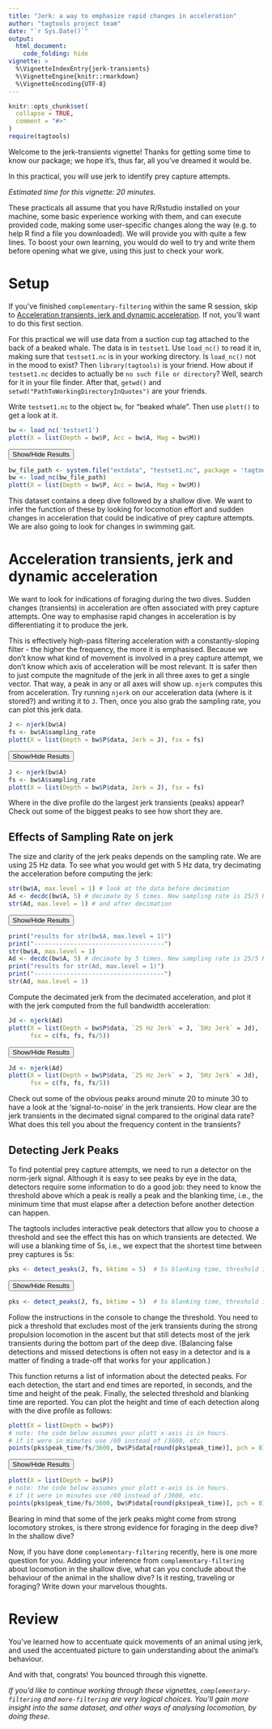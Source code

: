 ```yaml
---
title: "Jerk: a way to emphasize rapid changes in acceleration"
author: "tagtools project team"
date: "`r Sys.Date()`"
output: 
  html_document:
    code_folding: hide
vignette: >
  %\VignetteIndexEntry{jerk-transients}
  %\VignetteEngine{knitr::rmarkdown}
  %\VignetteEncoding{UTF-8}
---
```


```r
knitr::opts_chunk$set(
  collapse = TRUE,
  comment = "#>"
)
require(tagtools)
```

Welcome to the jerk-transients vignette! Thanks for getting some time to know our package; we hope it's, thus far, all you've dreamed it would be.

In this practical, you will use jerk to identify prey capture attempts. 

*Estimated time for this vignette: 20 minutes.*

These practicals all assume that you have R/Rstudio installed on your machine, some basic experience working with them, and can execute provided code, making some user-specific changes along the way (e.g. to help R find a file you downloaded). We will provide you with quite a few lines. To boost your own learning, you would do well to try and write them before opening what we give, using this just to check your work.

# Setup
If you've finished `complementary-filtering` within the same R session, skip to [Acceleration transients, jerk and dynamic acceleration]. If not, you'll want to do this first section. 

For this practical we will use data from a suction cup tag attached to the back of a beaked whale. The data is in `testset1`. Use `load_nc()` to read it in, making sure that `testset1.nc` is in your working directory. Is `load_nc()` not in the mood to exist? Then `library(tagtools)` is your friend. How about if `testset1.nc` decides to actually be `no such file or directory`? Well, search for it in your file finder. After that, `getwd()` and `setwd("PathToWorkingDirectoryInQuotes")` are your friends. 

Write `testset1.nc` to the object `bw`, for "beaked whale". Then use `plott()` to get a look at it.

```r
bw <- load_nc('testset1')
plott(X = list(Depth = bw$P, Acc = bw$A, Mag = bw$M))
```

<button class="btn btn-primary" data-toggle="collapse" data-target="#plott_bw"> Show/Hide Results </button>  
<div id="plott_bw" class="collapse">

```r
bw_file_path <- system.file("extdata", "testset1.nc", package = 'tagtools', mustWork = TRUE)
bw <- load_nc(bw_file_path)
plott(X = list(Depth = bw$P, Acc = bw$A, Mag = bw$M))
```

</div>

This dataset contains a deep dive followed by a shallow dive. We want to infer the function of these by looking for locomotion effort and sudden changes in acceleration that could be indicative of prey capture attempts. We are also going to look for changes in swimming gait.

# Acceleration transients, jerk and dynamic acceleration
We want to look for indications of foraging during the two dives. Sudden changes (transients) in acceleration are often associated with prey capture attempts. One way to emphasise rapid changes in acceleration is by differentiating it to produce the jerk. 

This is effectively high-pass filtering acceleration with a constantly-sloping filter - the higher the frequency, the more it is emphasised. Because we don't know what kind of movement is involved in a prey capture attempt, we don't know which axis of acceleration will be most relevant. It is safer then to just compute the magnitude of the jerk in all three axes to get a single vector. That way, a peak in any or all axes will show up. `njerk` computes this from acceleration. Try running `njerk` on our acceleration data (where is it stored?) and writing it to `J`. Then, once you also grab the sampling rate, you can plot this jerk data. 

```r
J <- njerk(bw$A)
fs <- bw$A$sampling_rate
plott(X = list(Depth = bw$P$data, Jerk = J), fsx = fs)
```

<button class="btn btn-primary" data-toggle="collapse" data-target="#plott_J"> Show/Hide Results </button>  
<div id="plott_J" class="collapse">

```r
J <- njerk(bw$A)
fs <- bw$A$sampling_rate
plott(X = list(Depth = bw$P$data, Jerk = J), fsx = fs)
```

</div>

Where in the dive profile do the largest jerk transients (peaks) appear? Check out some of the biggest peaks to see how short they are.

## Effects of Sampling Rate on jerk
The size and clarity of the jerk peaks depends on the sampling rate. We are using 25 Hz data. To see what you would get with 5 Hz data, try decimating the acceleration before computing the jerk:

```r
str(bw$A, max.level = 1) # look at the data before decimation
Ad <- decdc(bw$A, 5) # decimate by 5 times. New sampling rate is 25/5 Hz
str(Ad, max.level = 1) # and after decimation
```

<button class="btn btn-primary" data-toggle="collapse" data-target="#Ad"> Show/Hide Results </button>  
<div id="Ad" class="collapse">

```r
print("results for str(bw$A, max.level = 1)")
print("------------------------------------")
str(bw$A, max.level = 1)
Ad <- decdc(bw$A, 5) # decimate by 5 times. New sampling rate is 25/5 Hz
print("results for str(Ad, max.level = 1)")
print("------------------------------------")
str(Ad, max.level = 1)
```

</div>

Compute the decimated jerk from the decimated acceleration, and plot it with the jerk computed from the full bandwidth acceleration:

```r
Jd <- njerk(Ad)
plott(X = list(Depth = bw$P$data, `25 Hz Jerk` = J, `5Hz Jerk` = Jd),
      fsx = c(fs, fs, fs/5))
```

<button class="btn btn-primary" data-toggle="collapse" data-target="#plot_jd"> Show/Hide Results </button>  
<div id="plot_jd" class="collapse">
```r
Jd <- njerk(Ad)
plott(X = list(Depth = bw$P$data, `25 Hz Jerk` = J, `5Hz Jerk` = Jd),
      fsx = c(fs, fs, fs/5))
```
</div>

Check out some of the obvious peaks around minute 20 to minute 30 to have a look at the 'signal-to-noise' in the jerk transients. How clear are the jerk transients in the decimated signal compared to the original data rate? What does this tell you about the frequency content in the transients?

<!-- Sam opines that this is technical and not super clear. But he also doesn't understand the content itself, so he'll leave it untouched for the moment. Please explain at some point. :) -->

## Detecting Jerk Peaks
To find potential prey capture attempts, we need to run a detector on the norm-jerk signal. Although it is easy to see peaks by eye in the data, detectors require some information to do a good job: they need to know the threshold above which a peak is really a peak and the blanking time, i.e., the minimum time that must elapse after a detection before another detection can happen. 

The tagtools includes interactive peak detectors that allow you to choose a threshold and see the effect this has on which transients are detected. We will use a blanking time of 5s, i.e., we expect that the shortest time between prey captures is 5s:

```r
pks <- detect_peaks(J, fs, bktime = 5)	# 5s blanking time, threshold is interactive
```

<button class="btn btn-primary" data-toggle="collapse" data-target="#detect_peaks"> Show/Hide Results </button>  
<div id="detect_peaks" class="collapse">

```r
pks <- detect_peaks(J, fs, bktime = 5)	# 5s blanking time, threshold is interactive
```

</div>

Follow the instructions in the console to change the threshold. You need to pick a threshold that excludes most of the jerk transients during the strong propulsion locomotion in the ascent but that still detects most of the jerk transients during the bottom part of the deep dive. (Balancing false detections and missed detections is often not easy in a detector and is a matter of finding a trade-off that works for your application.)

This function returns a list of information about the detected peaks. For each detection, the start and end times are reported, in seconds, and the time and height of the peak. Finally, the selected threshold and blanking time are reported. You can plot the height and time of each detection along with the dive profile as follows:

```r
plott(X = list(Depth = bw$P))
# note: the code below assumes your plott x-axis is in hours.
# if it were in minutes use /60 instead of /3600, etc.
points(pks$peak_time/fs/3600, bw$P$data[round(pks$peak_time)], pch = 8)
```

<button class="btn btn-primary" data-toggle="collapse" data-target="#plot_peaks"> Show/Hide Results </button>  
<div id="plot_peaks" class="collapse">

```r
plott(X = list(Depth = bw$P))
# note: the code below assumes your plott x-axis is in hours.
# if it were in minutes use /60 instead of /3600, etc.
points(pks$peak_time/fs/3600, bw$P$data[round(pks$peak_time)], pch = 8)
```

</div>

Bearing in mind that some of the jerk peaks might come from strong locomotory strokes, is there strong evidence for foraging in the deep dive? In the shallow dive?

Now, if you have done `complementary-filtering` recently, here is one more question for you. Adding your inference from `complementary-filtering` about locomotion in the shallow dive, what can you conclude about the behaviour of the animal in the shallow dive? Is it resting, traveling or foraging? Write down your marvelous thoughts.

# Review

You've learned how to accentuate quick movements of an animal using jerk, and used the accentuated picture to gain understanding about the animal's behaviour. 

And with that, congrats! You bounced through this vignette. 

*If you'd like to continue working through these vignettes, `complementary-filtering` and `more-filtering` are very logical choices. You'll gain more insight into the same dataset, and other ways of analysing locomotion, by doing these.*

